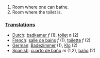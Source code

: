 # Room where one can bathe.
# Room where the toilet is.

===[[Translation]]s===

*[[Dutch]]: [[badkamer]] ''f'' (1), [[toilet]] ''n'' (2)
*[[French]]: [[salle de bains]] ''f'' (1), [[toilette]] ''f'' (2)
*[[German]]: [[Badezimmer]] (1), [[Klo]] (2)
*[[Spanish]]: [[cuarto de baño]] ''m'' (1,2), [[baño]] (2)